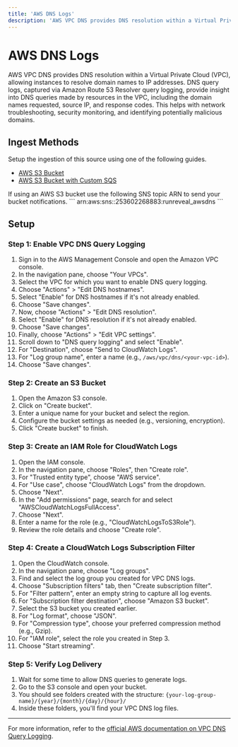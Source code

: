 ```yaml
---
title: 'AWS DNS Logs'
description: 'AWS VPC DNS provides DNS resolution within a Virtual Private Cloud (VPC), allowing instances to resolve domain names to IP addresses.'
---
```



# AWS DNS Logs

AWS VPC DNS provides DNS resolution within a Virtual Private Cloud (VPC), allowing instances to resolve domain names to IP addresses. 
DNS query logs, captured via Amazon Route 53 Resolver query logging, provide insight into DNS queries made by resources in the VPC, 
including the domain names requested, source IP, and response codes. This helps with network troubleshooting, security monitoring, 
and identifying potentially malicious domains.

## Ingest Methods

Setup the ingestion of this source using one of the following guides.

- [AWS S3 Bucket](/sources/object-storage/s3.mdx)
- [AWS S3 Bucket with Custom SQS](/sources/object-storage/external-s3.mdx)

<Callout type='info'>
If using an AWS S3 bucket use the following SNS topic ARN to send your bucket notifications.
```
arn:aws:sns:<REGION>:253602268883:runreveal_awsdns
```
</Callout>

## Setup

### Step 1: Enable VPC DNS Query Logging

1. Sign in to the AWS Management Console and open the Amazon VPC console.
2. In the navigation pane, choose "Your VPCs".
3. Select the VPC for which you want to enable DNS query logging.
4. Choose "Actions" &gt; "Edit DNS hostnames".
5. Select "Enable" for DNS hostnames if it's not already enabled.
6. Choose "Save changes".
7. Now, choose "Actions" &gt; "Edit DNS resolution".
8. Select "Enable" for DNS resolution if it's not already enabled.
9. Choose "Save changes".
10. Finally, choose "Actions" &gt; "Edit VPC settings".
11. Scroll down to "DNS query logging" and select "Enable".
12. For "Destination", choose "Send to CloudWatch Logs".
13. For "Log group name", enter a name (e.g., `/aws/vpc/dns/<your-vpc-id>`).
14. Choose "Save changes".

### Step 2: Create an S3 Bucket

1. Open the Amazon S3 console.
2. Click on "Create bucket".
3. Enter a unique name for your bucket and select the region.
4. Configure the bucket settings as needed (e.g., versioning, encryption).
5. Click "Create bucket" to finish.

### Step 3: Create an IAM Role for CloudWatch Logs

1. Open the IAM console.
2. In the navigation pane, choose "Roles", then "Create role".
3. For "Trusted entity type", choose "AWS service".
4. For "Use case", choose "CloudWatch Logs" from the dropdown.
5. Choose "Next".
6. In the "Add permissions" page, search for and select "AWSCloudWatchLogsFullAccess".
7. Choose "Next".
8. Enter a name for the role (e.g., "CloudWatchLogsToS3Role").
9. Review the role details and choose "Create role".

### Step 4: Create a CloudWatch Logs Subscription Filter

1. Open the CloudWatch console.
2. In the navigation pane, choose "Log groups".
3. Find and select the log group you created for VPC DNS logs.
4. Choose "Subscription filters" tab, then "Create subscription filter".
5. For "Filter pattern", enter an empty string to capture all log events.
6. For "Subscription filter destination", choose "Amazon S3 bucket".
7. Select the S3 bucket you created earlier.
8. For "Log format", choose "JSON".
9. For "Compression type", choose your preferred compression method (e.g., Gzip).
10. For "IAM role", select the role you created in Step 3.
11. Choose "Start streaming".

### Step 5: Verify Log Delivery

1. Wait for some time to allow DNS queries to generate logs.
2. Go to the S3 console and open your bucket.
3. You should see folders created with the structure: `{your-log-group-name}/{year}/{month}/{day}/{hour}/`
4. Inside these folders, you'll find your VPC DNS log files.

---

For more information, refer to the [official AWS documentation on VPC DNS Query Logging](https://docs.aws.amazon.com/vpc/latest/userguide/vpc-dns.html#vpc-dns-viewing-queries).
